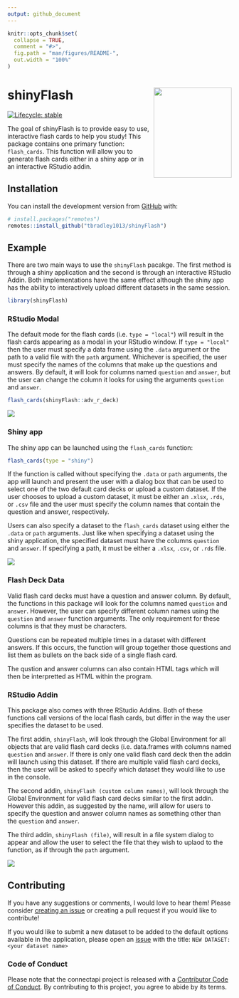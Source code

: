 ```yaml
---
output: github_document
---
```


<!-- README.md is generated from README.Rmd. Please edit that file -->

```r
knitr::opts_chunk$set(
  collapse = TRUE,
  comment = "#>",
  fig.path = "man/figures/README-",
  out.width = "100%"
)
```

# shinyFlash <img src="shinyFlash.png" align="right" width="175px" height="203px" />

<!-- badges: start -->
[![Lifecycle: stable](https://img.shields.io/badge/lifecycle-stable-brightgreen.svg)](https://www.tidyverse.org/lifecycle/#stable)
<!-- badges: end -->

The goal of shinyFlash is to provide easy to use, interactive flash cards to help you study! This package contains one primary function: `flash_cards`. This function will allow you to generate flash cards either in a shiny app or in an interactive RStudio addin. 

## Installation

You can install the development version from [GitHub](https://github.com/) with:

``` r
# install.packages("remotes")
remotes::install_github("tbradley1013/shinyFlash")
```
## Example

There are two main ways to use the `shinyFlash` pacakge. The first method is through a shiny application and the second is through an interactive RStudio Addin. Both implementations have the same effect although the shiny app has the ability to interactively upload different datasets in the same session. 

```r
library(shinyFlash)
```

### RStudio Modal

The default mode for the flash cards (i.e. `type = "local"`) will result in the flash cards appearing as a modal in your RStudio window. If `type = "local"` then the user must specify a data frame using the `.data` argument or the path to a valid file with the `path` argument. Whichever is specified, the user must specify the names of the columns that make up the questions and answers. By default, it will look for columns named `question` and `answer`, but the user can change the column it looks for using the arguments `question` and `answer`. 

```r
flash_cards(shinyFlash::adv_r_deck)
```

![](man/readme/flash-cards-default.gif)

### Shiny app

The shiny app can be launched using the `flash_cards` function:

```r
flash_cards(type = "shiny")
```

If the function is called without specifying the `.data` or `path` arguments, the app will launch and present the user with a dialog box that can be used to select one of the two default card decks or upload a custom dataset. If the user chooses to upload a custom dataset, it must be either an `.xlsx`, `.rds`, or `.csv` file and the user must specify the column names that contain the question and answer, respectively.

Users can also specify a dataset to the `flash_cards` dataset using either the `.data` or `path` arguments. Just like when specifying a dataset using the shiny application, the specified dataset must have the columns `question` and `answer`. If specifying a path, it must be either a `.xlsx`, `.csv`, or `.rds` file. 

![](man/readme/flash-cards-shiny.gif)

### Flash Deck Data

Valid flash card decks must have a question and answer column. By default, the functions in this package will look for the columns named `question` and `answer`. However, the user can specify different column names using the `question` and `answer` function arguments. The only requirement for these columns is that they must be characters. 

Questions can be repeated multiple times in a dataset with different answers. If this occurs, the function will group together those questions and list them as bullets on the back side of a single flash card.

The qustion and answer columns can also contain HTML tags which will then be interpretted as HTML within the program. 


### RStudio Addin

This package also comes with three RStudio Addins. Both of these functions call versions of the local flash cards, but differ in the way the user specifies the dataset to be used. 

The first addin, `shinyFlash`, will look through the Global Environment for all objects that are valid flash card decks (i.e. data.frames with columns named `question` and `answer`. If there is only one valid flash card deck then the addin will launch using this dataset. If there are multiple valid flash card decks, then the user will be asked to specify which dataset they would like to use in the console. 

The second addin, `shinyFlash (custom column names)`, will look through the Global Environment for valid flash card decks similar to the first addin. However this addin, as suggested by the name, will allow for users to specify the question and answer column names as something other than the `question` and `answer`.

The third addin, `shinyFlash (file)`, will result in a file system dialog to appear and allow the user to select the file that they wish to uplaod to the function, as if through the `path` argument. 

![](man/readme/flash-cards-addin.gif)


## Contributing

If you have any suggestions or comments, I would love to hear them! Please consider [creating an issue](https://github.com/tbradley1013/shinyFlash/issues) or creating a pull request if you would like to contribute! 

If you would like to submit a new dataset to be added to the default options available in the application, please open an [issue](https://github.com/tbradley1013/shinyFlash/issues) with the title: `NEW DATASET: <your dataset name>`

### Code of Conduct
Please note that the connectapi project is released with a [Contributor Code of Conduct](https://github.com/tbradley1013/shinyFlash/blob/master/CODE_OF_CONDUCT.md). By contributing to this project, you agree to abide by its terms.